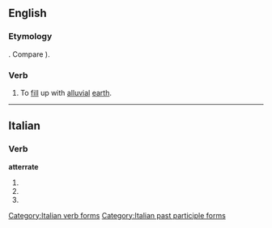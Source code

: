 ==English==

===Etymology===
{{etyl|it}} {{term|atterrare|lang=it}}. Compare {{etyl|LL.}} {{lena}} {{term|atterrare|lang=la||to cast to earth}}).

===Verb===
{{en-verb|atterrat|ed}}

# {{obsolete|rare|transitive}} To [[fill]] up with [[alluvial]] [[earth]].
#: {{rfquotek|Ray}}

{{Webster 1913}}

----

==Italian==

===Verb===
'''atterrate'''

# {{conjugation of|atterrare||2|p|pres|ind|lang=it}}
# {{conjugation of|atterrare||2|p|imp|lang=it}}
# {{form of|[[feminine|Feminine]] plural|atterrato}}

[[Category:Italian verb forms]]
[[Category:Italian past participle forms]]